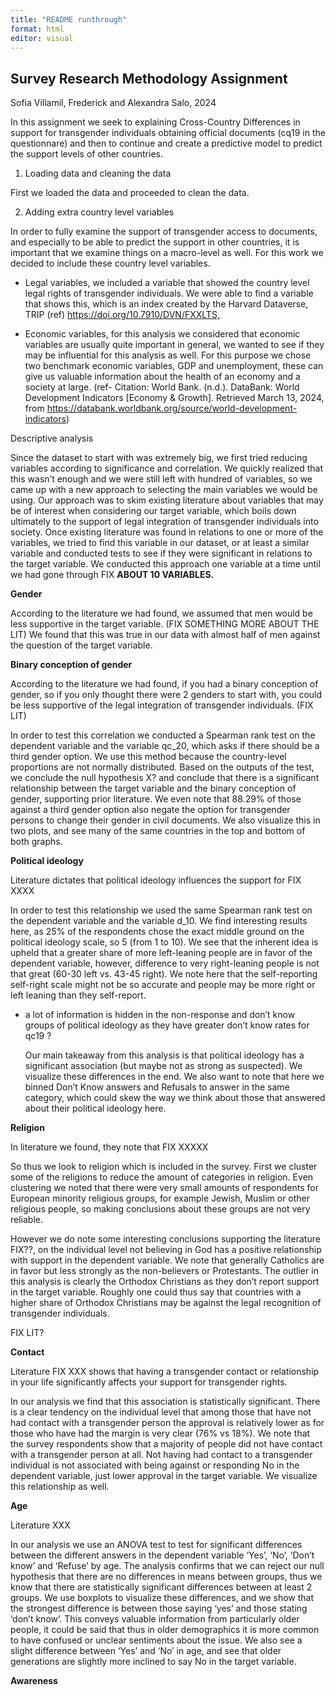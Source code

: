 ```yaml
---
title: "README runthrough"
format: html
editor: visual
---
```


## Survey Research Methodology Assignment

Sofia Villamil, Frederick and Alexandra Salo, 2024

In this assignment we seek to explaining Cross-Country Differences in support for transgender individuals obtaining official documents (cq19 in the questionnare) and then to continue and create a predictive model to predict the support levels of other countries.

1.  Loading data and cleaning the data

First we loaded the data and proceeded to clean the data.

2.  Adding extra country level variables

In order to fully examine the support of transgender access to documents, and especially to be able to predict the support in other countries, it is important that we examine things on a macro-level as well. For this work we decided to include these country level variables.

-   Legal variables, we included a variable that showed the country level legal rights of transgender individuals. We were able to find a variable that shows this, which is an index created by the Harvard Dataverse, TRIP (ref) <https://doi.org/10.7910/DVN/FXXLTS,>

-   Economic variables, for this analysis we considered that economic variables are usually quite important in general, we wanted to see if they may be influential for this analysis as well. For this purpose we chose two benchmark economic variables, GDP and unemployment, these can give us valuable information about the health of an economy and a society at large. (ref- Citation: World Bank. (n.d.). DataBank: World Development Indicators \[Economy & Growth\]. Retrieved March 13, 2024, from <https://databank.worldbank.org/source/world-development-indicators>)

Descriptive analysis

Since the dataset to start with was extremely big, we first tried reducing variables according to significance and correlation. We quickly realized that this wasn't enough and we were still left with hundred of variables, so we came up with a new approach to selecting the main variables we would be using. Our approach was to skim existing literature about variables that may be of interest when considering our target variable, which boils down ultimately to the support of legal integration of transgender individuals into society. Once existing literature was found in relations to one or more of the variables, we tried to find this variable in our dataset, or at least a similar variable and conducted tests to see if they were significant in relations to the target variable. We conducted this approach one variable at a time until we had gone through FIX **ABOUT 10 VARIABLES.**

**Gender**

According to the literature we had found, we assumed that men would be less supportive in the target variable. (FIX SOMETHING MORE ABOUT THE LIT) We found that this was true in our data with almost half of men against the question of the target variable.

**Binary conception of gender**

According to the literature we had found, if you had a binary conception of gender, so if you only thought there were 2 genders to start with, you could be less supportive of the legal integration of transgender individuals. (FIX LIT)

In order to test this correlation we conducted a Spearman rank test on the dependent variable and the variable qc_20, which asks if there should be a third gender option. We use this method because the country-level proportions are not normally distributed. Based on the outputs of the test, we conclude the null hypothesis X? and conclude that there is a significant relationship between the target variable and the binary conception of gender, supporting prior literature. We even note that 88.29% of those against a third gender option also negate the option for transgender persons to change their gender in civil documents. We also visualize this in two plots, and see many of the same countries in the top and bottom of both graphs.

**Political ideology**

Literature dictates that political ideology influences the support for FIX XXXX

In order to test this relationship we used the same Spearman rank test on the dependent variable and the variable d_10. We find interesting results here, as 25% of the respondents chose the exact middle ground on the political ideology scale, so 5 (from 1 to 10). We see that the inherent idea is upheld that a greater share of more left-leaning people are in favor of the dependent variable, however, difference to very right-leaning people is not that great (60-30 left vs. 43-45 right). We note here that the self-reporting self-right scale might not be so accurate and people may be more right or left leaning than they self-report.

-   a lot of information is hidden in the non-response and don't know groups of political ideology as they have greater don't know rates for qc19 ?

    Our main takeaway from this analysis is that political ideology has a significant association (but maybe not as strong as suspected). We visualize these differences in the end. We also want to note that here we binned Don't Know answers and Refusals to answer in the same category, which could skew the way we think about those that answered about their political ideology here.

**Religion**

In literature we found, they note that FIX XXXXX

So thus we look to religion which is included in the survey. First we cluster some of the religions to reduce the amount of categories in religion. Even clustering we noted that there were very small amounts of respondents for European minority religious groups, for example Jewish, Muslim or other religious people, so making conclusions about these groups are not very reliable.

However we do note some interesting conclusions supporting the literature FIX??, on the individual level not believing in God has a positive relationship with support in the dependent variable. We note that generally Catholics are in favor but less strongly as the non-believers or Protestants. The outlier in this analysis is clearly the Orthodox Christians as they don't report support in the target variable. Roughly one could thus say that countries with a higher share of Orthodox Christians may be against the legal recognition of transgender individuals.

FIX LIT?

**Contact**

Literature FIX XXX shows that having a transgender contact or relationship in your life significantly affects your support for transgender rights.

In our analysis we find that this association is statistically significant. There is a clear tendency on the individual level that among those that have not had contact with a transgender person the approval is relatively lower as for those who have had the margin is very clear (76% vs 18%). We note that the survey respondents show that a majority of people did not have contact with a transgender person at all. Not having had contact to a transgender individual is not associated with being against or responding No in the dependent variable, just lower approval in the target variable. We visualize this relationship as well.

**Age**

Literature XXX

In our analysis we use an ANOVA test to test for significant differences between the different answers in the dependent variable 'Yes', 'No', 'Don't know' and 'Refuse' by age. The analysis confirms that we can reject our null hypothesis that there are no differences in means between groups, thus we know that there are statistically significant differences between at least 2 groups. We use boxplots to visualize these differences, and we show that the strongest difference is between those saying 'yes' and those stating 'don't know'. This conveys valuable information from particularly older people, it could be said that thus in older demographics it is more common to have confused or unclear sentiments about the issue. We also see a slight difference between 'Yes' and 'No' in age, and see that older generations are slightly more inclined to say No in the target variable.

**Awareness**

